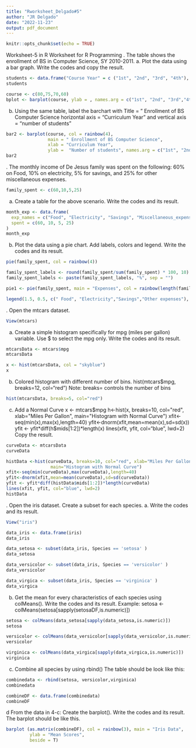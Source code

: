 ```yaml
---
title: "Rworksheet_Delgado#5"
author: "JR Delgado"
date: "2022-11-23"
output: pdf_document
---
```


```r
knitr::opts_chunk$set(echo = TRUE)
```
\hfill\break
Worksheet-5 in R
Worksheet for R Programming
\hfill\break
1. The table shows the enrollment of BS in Computer Science, SY 2010-2011.
a. Plot the data using a bar graph. Write the codes and copy the result.

```r
students <- data.frame("Course Year" = c ("1st", "2nd", "3rd", "4th"), " 2019–2020" = c(80, 75, 70, 60))
students
```

```r
course <- c(80,75,70,60)
bplot <- barplot(course, ylab = , names.arg = c("1st", "2nd", "3rd","4th"))
```

\hfill\break
b. Using the same table, label the barchart with
Title = ” Enrollment of BS Computer Science
horizontal axis = “Curriculum Year” and
vertical axis = “number of students”

```r
bar2 <- barplot(course, col = rainbow(4),  
                main = " Enrollment of BS Computer Science",
                xlab = "Curriculum Year",
                ylab =  "Number of students", names.arg = c("1st", "2nd", "3rd","4th"))
bar2
```

\hfill\break
2. The monthly income of De Jesus family was spent on the following:
 60% on Food, 10% on electricity, 5% for savings, and
 25% for other miscellaneous expenses.

```r
family_spent <- c(60,10,5,25) 
```

\hfill\break
a. Create a table for the above scenario. Write the codes and its result.

```r
month_exp <- data.frame(
  exp_names = c("Food", "Electricity", "Savings", "Miscellaneous_expenses"),
  spent = c(60, 10, 5, 25)
)
month_exp
```


\hfill\break
b. Plot the data using a pie chart. Add labels, colors and legend.
 Write the codes and its result.

```r
pie(family_spent, col = rainbow(4))
```


```r
family_spent_labels <- round(family_spent/sum(family_spent) * 100, 10)
family_spent_labels <- paste(family_spent_labels, "%", sep = "")
```


```r
pie1 <- pie(family_spent, main = "Expenses", col = rainbow(length(family_spent)), labels = family_spent_labels, cex= 0.8)

legend(1.5, 0.5, c(" Food", "Electricity","Savings","Other expenses"), cex= 0.6, bty = "n", fill = rainbow(length(family_spent)) )
```


\hfill\break
3. Open the mtcars dataset.

```r
View(mtcars)
```


\hfill\break
a. Create a simple histogram specifically for mpg (miles per gallon) variable.
Use $ to select the mpg only. Write the codes and its result.

```r
mtcarsData <- mtcars$mpg
mtcarsData

x <- hist(mtcarsData, col = "skyblue")
x
```


\hfill\break
b. Colored histogram with different number of bins.
 hist(mtcars$mpg, breaks=12, col="red")
 Note: breaks= controls the number of bins

```r
hist(mtcarsData, breaks=5, col="red")
```

\hfill\break
c. Add a Normal Curve
x <- mtcars$mpg
h<-hist(x, breaks=10, col="red", xlab="Miles Per Gallon",
       main="Histogram with Normal Curve")
xfit<-seq(min(x),max(x),length=40)
yfit<-dnorm(xfit,mean=mean(x),sd=sd(x))
yfit <- yfit*diff(h$mids[1:2])*length(x)
lines(xfit, yfit, col="blue", lwd=2)
Copy the result.

```r
curveData <- mtcarsData
curveData
```

```r
histData <-hist(curveData, breaks=10, col="red", xlab="Miles Per Gallon",
                 main="Histogram with Normal Curve")
xfit<-seq(min(curveData),max(curveData),length=40)
yfit<-dnorm(xfit,mean=mean(curveData),sd=sd(curveData))
yfit <- yfit*diff(histData$mids[1:2])*length(curveData)
lines(xfit, yfit, col="blue", lwd=2)
histData
```

\hfill\break
4. Open the iris dataset. Create a subset for each species.
 a. Write the codes and its result.
 
```r
View("iris")
```

```r
data_iris <- data.frame(iris)
data_iris
```

```r
data_setosa <- subset(data_iris, Species == 'setosa' )
data_setosa
```

```r
data_versicolor <- subset(data_iris, Species == 'versicolor' )
data_versicolor
```

```r
data_virgica <- subset(data_iris, Species == 'virginica' )
data_virgica
```


\hfill\break
b. Get the mean for every characteristics of each species using colMeans(). 
 Write the codes and its result. Example: setosa <- colMeans(setosa[sapply(setosaDF,is.numeric)])

```r
setosa <- colMeans(data_setosa[sapply(data_setosa,is.numeric)])
setosa
```

```r
versicolor <- colMeans(data_versicolor[sapply(data_versicolor,is.numeric)])
versicolor
```

```r
virginica <- colMeans(data_virgica[sapply(data_virgica,is.numeric)])
virginica
```


\hfill\break
c. Combine all species by using rbind() The table should be look like this:
  

```r
combinedata <- rbind(setosa, versicolor,virginica)
combinedata
```

```r
combineDF <- data.frame(combinedata)
combineDF
```

\hfill\break
d  From the data in 4-c: Create the barplot(). Write the codes and its result. The barplot should be like this.

```r
barplot (as.matrix(combineDF), col = rainbow(3), main = "Iris Data",
         ylab = "Mean Scores",
         beside = T)
```

